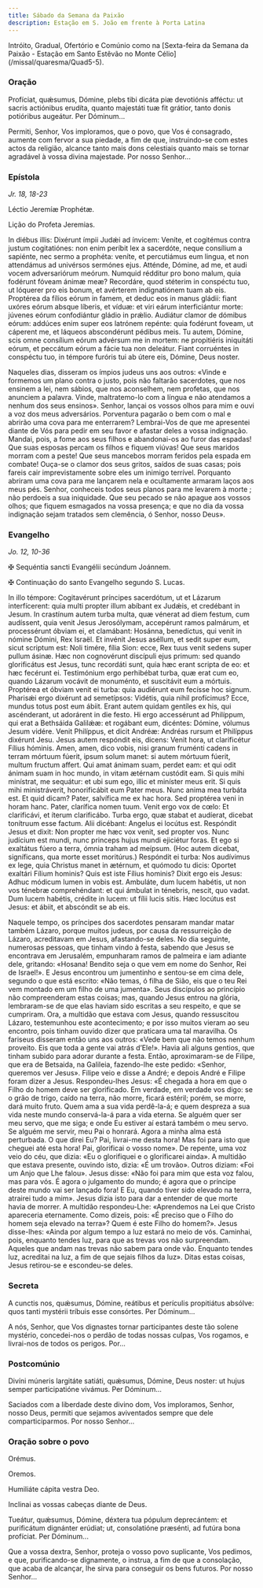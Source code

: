 ```yaml
---
title: Sábado da Semana da Paixão
description: Estação em S. João em frente à Porta Latina
---
```


<aside>
  Intróito, Gradual, Ofertório e Comúnio como na [Sexta-feira da Semana da
  Paixão - Estação em Santo Estêvão no Monte
  Célio](/missal/quaresma/Quad5-5).
</aside>

### Oração

<div class="side-by-side not-content">

Profíciat, quǽsumus, Dómine, plebs tibi dicáta piæ devotiónis afféctu: ut sacris actiónibus erudíta, quanto majestáti tuæ fit grátior, tanto donis potióribus augeátur. Per Dóminum...

Permiti, Senhor, Vos imploramos, que o povo, que Vos é consagrado, aumente com fervor a sua piedade, a fim de que, instruindo-se com estes actos da religião, alcance tanto mais dons celestiais quanto mais se tornar agradável à vossa divina majestade. Por nosso Senhor...

</div>

### Epístola

<em>Jr. 18, 18-23</em>

<div class="side-by-side not-content">

Léctio Jeremíæ Prophétæ.

Lição do Profeta Jeremias.

In diébus illis: Dixérunt ímpii Judǽi ad ínvicem: Veníte, et cogitémus contra justum cogitatiónes: non enim períbit lex a sacerdóte, neque consílium a sapiénte, nec sermo a prophéta: veníte, et percutiámus eum lingua, et non attendámus ad univérsos sermónes ejus. Atténde, Dómine, ad me, et audi vocem adversariórum meórum. Numquid rédditur pro bono malum, quia fodérunt fóveam ánimæ meæ? Recordáre, quod stéterim in conspéctu tuo, ut lóquerer pro eis bonum, et avérterem indignatiónem tuam ab eis. Proptérea da fílios eórum in famem, et deduc eos in manus gládii: fiant uxóres eórum absque líberis, et víduæ: et viri eárum interficiántur morte: júvenes eórum confodiántur gládio in prǽlio. Audiátur clamor de dómibus eórum: addúces enim super eos latrónem repénte: quia fodérunt foveam, ut cáperent me, et láqueos abscondérunt pédibus meis. Tu autem, Dómine, scis omne consílium eórum advérsum me in mortem: ne propitiéris iniquitáti eórum, et peccátum eórum a fácie tua non deleátur. Fiant corruéntes in conspéctu tuo, in témpore furóris tui ab útere eis, Dómine, Deus noster.

Naqueles dias, disseram os ímpios judeus uns aos outros: «Vinde e formemos um plano contra o justo, pois não faltarão sacerdotes, que nos ensinem a lei, nem sábios, que nos aconselhem, nem profetas, que nos anunciem a palavra. Vinde, maltratemo-lo com a língua e não atendamos a nenhum dos seus ensinos». Senhor, lançai os vossos olhos para mim e ouvi a voz dos meus adversários. Porventura pagarão o bem com o mal e abrirão uma cova para me enterrarem? Lembrai-Vos de que me apresentei diante de Vós para pedir em seu favor e afastar deles a vossa indignação. Mandai, pois, a fome aos seus filhos e abandonai-os ao furor das espadas! Que suas esposas percam os filhos e fiquem viúvas! Que seus maridos morram com a peste! Que seus mancebos morram feridos pela espada em combate! Ouça-se o clamor dos seus gritos, saídos de suas casas; pois fareis cair imprevistamente sobre eles um inimigo terrível. Porquanto abriram uma cova para me lançarem nela e ocultamente armaram laços aos meus pés. Senhor, conheceis todos seus planos para me levarem à morte ; não perdoeis a sua iniquidade. Que seu pecado se não apague aos vossos olhos; que fiquem esmagados na vossa presença; e que no dia da vossa indignação sejam tratados sem clemência, ó Senhor, nosso Deus».

</div>

### Evangelho

<em>Jo. 12, 10-36</em>

<div class="side-by-side not-content">

<span class="cross text-red-500">✠</span> Sequéntia sancti Evangélii secúndum Joánnem.

<span class="cross text-red-500">✠</span> Continuação do santo Evangelho segundo S. Lucas.

In illo témpore: Cogitavérunt príncipes sacerdótum, ut et Lázarum interfícerent: quia multi propter illum abíbant ex Judǽis, et credébant in Jesum. In crastínum autem turba multa, quæ vénerat ad diem festum, cum audíssent, quia venit Jesus Jerosólymam, accepérunt ramos palmárum, et processérunt óbviam ei, et clamábant: Hosánna, benedíctus, qui venit in nómine Dómini, Rex Israël. Et invénit Jesus aséllum, et sedit super eum, sicut scriptum est: Noli timére, fília Sion: ecce, Rex tuus venit sedens super pullum ásinæ. Hæc non cognovérunt discípuli ejus primum: sed quando glorificátus est Jesus, tunc recordáti sunt, quia hæc erant scripta de eo: et hæc fecérunt ei. Testimónium ergo perhibébat turba, quæ erat cum eo, quando Lázarum vocávit de monuménto, et suscitávit eum a mórtuis. Proptérea et óbviam venit ei turba: quia audiérunt eum fecísse hoc signum. Pharisǽi ergo dixérunt ad semetípsos: Vidétis, quia nihil profícimus? Ecce, mundus totus post eum ábiit. Erant autem quidam gentíles ex his, qui ascénderant, ut adorárent in die festo. Hi ergo accessérunt ad Philíppum, qui erat a Bethsáida Galilǽæ: et rogábant eum, dicéntes: Dómine, vólumus Jesum vidére. Venit Philíppus, et dicit Andréæ: Andréas rursum et Philíppus dixérunt Jesu. Jesus autem respóndit eis, dicens: Venit hora, ut clarificétur Fílius hóminis. Amen, amen, dico vobis, nisi granum fruménti cadens in terram mórtuum fúerit, ipsum solum manet: si autem mórtuum fúerit, multum fructum affert. Qui amat ánimam suam, perdet eam: et qui odit ánimam suam in hoc mundo, in vitam ætérnam custódit eam. Si quis mihi minístrat, me sequátur: et ubi sum ego, illic et miníster meus erit. Si quis mihi ministráverit, honorificábit eum Pater meus. Nunc anima mea turbáta est. Et quid dicam? Pater, salvífica me ex hac hora. Sed proptérea veni in horam hanc. Pater, clarífica nomen tuum. Venit ergo vox de cœlo: Et clarificávi, et íterum clarificábo. Turba ergo, quæ stabat et audíerat, dicebat tonítruum esse factum. Alii dicébant: Angelus ei locútus est. Respóndit Jesus et dixit: Non propter me hæc vox venit, sed propter vos. Nunc judícium est mundi, nunc princeps hujus mundi ejiciétur foras. Et ego si exaltátus fúero a terra, ómnia traham ad meípsum. (Hoc autem dicebat, signíficans, qua morte esset moritúrus.) Respóndit ei turba: Nos audívimus ex lege, quia Christus manet in ætérnum, et quómodo tu dicis: Oportet exaltári Fílium hominis? Quis est iste Fílius hominis? Dixit ergo eis Jesus: Adhuc módicum lumen in vobis est. Ambuláte, dum lucem habétis, ut non vos ténebræ comprehéndant: et qui ámbulat in ténebris, nescit, quo vadat. Dum lucem habétis, crédite in lucem: ut fílii lucis sitis. Hæc locútus est Jesus: et ábiit, et abscóndit se ab eis.

Naquele tempo, os príncipes dos sacerdotes pensaram mandar matar também Lázaro, porque muitos judeus, por causa da ressurreição de Lázaro, acreditavam em Jesus, afastando-se deles. No dia seguinte, numerosas pessoas, que tinham vindo à festa, sabendo que Jesus se encontrava em Jerusalém, empunharam ramos de palmeira e iam adiante dele, gritando: «Hosana! Bendito seja o que vem em nome do Senhor, Rei de Israel!». E Jesus encontrou um jumentinho e sentou-se em cima dele, segundo o que está escrito: «Não temas, ó filha de Sião, eis que o teu Rei vem montado em um filho de uma jumenta». Seus discípulos ao princípio não compreenderam estas coisas; mas, quando Jesus entrou na glória, lembraram-se de que elas haviam sido escritas a seu respeito, e que se cumpriram. Ora, a multidão que estava com Jesus, quando ressuscitou Lázaro, testemunhou este acontecimento; e por isso muitos vieram ao seu encontro, pois tinham ouvido dizer que praticara uma tal maravilha. Os fariseus disseram então uns aos outros: «Vede bem que não temos nenhum proveito. Eis que toda a gente vai atrás d’Ele!». Havia ali alguns gentios, que tinham subido para adorar durante a festa. Então, aproximaram-se de Filipe, que era de Betsaida, na Galileia, fazendo-lhe este pedido: «Senhor, queremos ver Jesus». Filipe veio e disse a André; e depois André e Filipe foram dizer a Jesus. Respondeu-lhes Jesus: «É chegada a hora em que o Filho do homem deve ser glorificado. Em verdade, em verdade vos digo: se o grão de trigo, caído na terra, não morre, ficará estéril; porém, se morre, dará muito fruto. Quem ama a sua vida perdê-la-á; e quem despreza a sua vida neste mundo conservá-la-á para a vida eterna. Se alguém quer ser meu servo, que me siga; e onde Eu estiver aí estará também o meu servo. Se alguém me servir, meu Pai o honrará. Agora a minha alma está perturbada. O que direi Eu? Pai, livrai-me desta hora! Mas foi para isto que cheguei até esta hora! Pai, glorificai o vosso nome». De repente, uma voz veio do céu, que dizia: «Eu o glorifiquei e o glorificarei ainda». A multidão que estava presente, ouvindo isto, dizia: «É um trovão». Outros diziam: «Foi um Anjo que Lhe falou». Jesus disse: «Não foi para mim que esta voz falou, mas para vós. É agora o julgamento do mundo; é agora que o príncipe deste mundo vai ser lançado fora! E Eu, quando tiver sido elevado na terra, atrairei tudo a mim». Jesus dizia isto para dar a entender de que morte havia de morrer. A multidão respondeu-Lhe: «Aprendemos na Lei que Cristo apareceria eternamente. Como dizeis, pois: «É preciso que o Filho do homem seja elevado na terra»? Quem é este Filho do homem?». Jesus disse-lhes: «Ainda por algum tempo a luz estará no meio de vós. Caminhai, pois, enquanto tendes luz, para que as trevas vos não surpreendam. Aqueles que andam nas trevas não sabem para onde vão. Enquanto tendes luz, acreditai na luz, a fim de que sejais filhos da luz». Ditas estas coisas, Jesus retirou-se e escondeu-se deles.

</div>

### Secreta

<div class="side-by-side not-content">

A cunctis nos, quǽsumus, Dómine, reátibus et perículis propitiátus absólve: quos tanti mystérii tríbuis esse consórtes. Per Dóminum...

A nós, Senhor, que Vos dignastes tornar participantes deste tão solene mystério, concedei-nos o perdão de todas nossas culpas, Vos rogamos, e livrai-nos de todos os perigos. Por...

</div>

### Postcomúnio

<div class="side-by-side not-content">

Divíni múneris largitáte satiáti, quǽsumus, Dómine, Deus noster: ut hujus semper participatióne vivámus. Per Dóminum...

Saciados com a liberdade deste divino dom, Vos imploramos, Senhor, nosso Deus, permiti que sejamos aviventados sempre que dele comparticiparmos. Por nosso Senhor...

</div>

### Oração sobre o povo

<div class="side-by-side not-content">

<span class="text-red-500 text-center">Orémus.</span>

<span class="text-red-500 text-center">Oremos.</span>

Humiliáte cápita vestra Deo.

Inclinai as vossas cabeças diante de Deus.

Tueátur, quǽsumus, Dómine, déxtera tua pópulum deprecántem: et purificátum dignánter erúdiat; ut, consolatióne præsénti, ad futúra bona profíciat. Per Dóminum...

Que a vossa dextra, Senhor, proteja o vosso povo suplicante, Vos pedimos, e que, purificando-se dignamente, o instrua, a fim de que a consolação, que acaba de alcançar, lhe sirva para conseguir os bens futuros. Por nosso Senhor...

</div>
